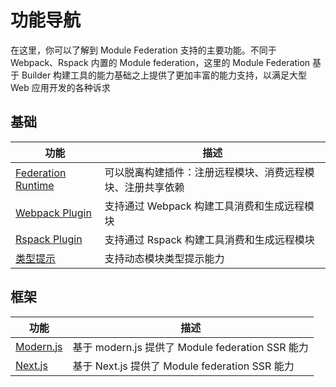 # 功能导航

在这里，你可以了解到 Module Federation 支持的主要功能。不同于 Webpack、Rspack 内置的 Module federation，这里的 Module Federation 基于 Builder 构建工具的能力基础之上提供了更加丰富的能力支持，以满足大型 Web 应用开发的各种诉求

## 基础

| 功能                                                              | 描述                                                       |
| ----------------------------------------------------------------- | ---------------------------------------------------------- |
| [Federation Runtime](../basic/runtime/runtime)                            | 可以脱离构建插件：注册远程模块、消费远程模块、注册共享依赖 |
| [Webpack Plugin](../basic/webpack)                                | 支持通过 Webpack 构建工具消费和生成远程模块                |
| [Rspack Plugin](../basic/rspack)                                  | 支持通过 Rspack 构建工具消费和生成远程模块                 |
| [类型提示](../basic/type-prompt)                                  | 支持动态模块类型提示能力                                   |

## 框架

| 功能                           | 描述                                           |
| ------------------------------ | ---------------------------------------------- |
| [Modern.js](../framework/modernjs) | 基于 modern.js 提供了 Module federation SSR 能力 |
| [Next.js](../framework/nextjs) | 基于 Next.js 提供了 Module federation SSR 能力 |
